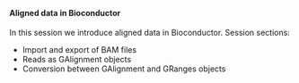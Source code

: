 <br>

#### **Aligned data in Bioconductor**

In this session we introduce aligned data in Bioconductor.
Session sections:

* Import and export of BAM files
* Reads as GAlignment objects
* Conversion between GAlignment and GRanges objects




